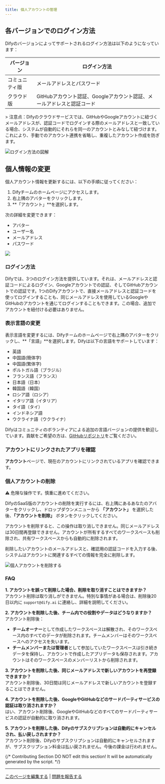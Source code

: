 ```yaml
---
title: 個人アカウントの管理
---
```



## 各バージョンでのログイン方法

Difyのバージョンによってサポートされるログイン方法は以下のようになっています：

<table>
  <thead>
    <tr>
      <th>バージョン</th>
      <th>ログイン方法</th>
    </tr>
  </thead>
  <tbody>
    <tr>
      <td>コミュニティ版</td>
      <td>メールアドレスとパスワード</td>
    </tr>
    <tr>
      <td>クラウド版</td>
      <td>GitHubアカウント認証、Googleアカウント認証、メールアドレスと認証コード</td>
    </tr>
  </tbody>
</table>
> 注意点：Difyのクラウドサービスでは、GitHubやGoogleアカウントに紐づくメールアドレスが、認証コードでログインする際のメールアドレスと一致している場合、システムが自動的にそれらを同一のアカウントとみなして紐づけます。これにより、手動でのアカウント連携を省略し、重複したアカウント作成を防ぎます。

![ログイン方法の図解](https://assets-docs.dify.ai/dify-enterprise-mintlify/jp/guides/management/c4a9bb46f636807f0b59710724fddc40.png)

## 個人情報の変更

個人アカウント情報を更新するには、以下の手順に従ってください：

1. Difyチームのホームページにアクセスします。
2. 右上隅のアバターをクリックします。
3. **「アカウント」**を選択します。

次の詳細を変更できます：

* アバター
* ユーザー名
* メールアドレス
* パスワード

![](https://assets-docs.dify.ai/dify-enterprise-mintlify/jp/guides/management/40ea6368cd22021a3f1627738e40f597.png)

### ログイン方法

Difyでは、3つのログイン方法を提供しています。それは、メールアドレスと認証コードによるログイン、Googleアカウントでの認証、そしてGitHubアカウントでの認証です。1つのDifyアカウントで、直接メールアドレスと認証コードを使ってログインすることも、同じメールアドレスを使用しているGoogleやGitHubのアカウントを通じてログインすることもできます。この場合、追加でアカウントを紐付ける必要はありません。

### 表示言語の変更

表示言語を変更するには、Difyチームのホームページで右上隅のアバターをクリックし、**「言語」**を選択します。Difyは以下の言語をサポートしています：

* 英語
* 中国語(簡体字)
* 中国語(繁体字)
* ポルトガル語（ブラジル）
* フランス語（フランス）
* 日本語（日本）
* 韓国語（韓国）
* ロシア語（ロシア）
* イタリア語（イタリア）
* タイ語（タイ）
* インドネシア語
* ウクライナ語（ウクライナ）

Difyはコミュニティのボランティアによる追加の言語バージョンの提供を歓迎しています。貢献をご希望の方は、[GitHubリポジトリ](https://github.com/langgenius/dify/blob/main/CONTRIBUTING)をご覧ください。

### アカウントにリンクされたアプリを確認

**アカウント**ページで、現在のアカウントにリンクされているアプリを確認できます。

### 個人アカウントの削除

⚠️ 危険な操作です。慎重に進めてください。

DifyのSaaS版のアカウントの削除を実行するには、右上隅にあるあなたのアバターをクリックし、ドロップダウンメニューから **「アカウント」** を選択した後、**「アカウントを削除」** ボタンをクリックしてください。

アカウントを削除すると、この操作は取り消しできません。同じメールアドレスは30日間再登録できません。アカウントが所有するすべてのワークスペースも削除され、共有ワークスペースからも自動的に削除されます。

削除したいアカウントのメールアドレスと、確認用の認証コードを入力する後、システムはアカウントに関連するすべての情報を完全に削除します。

![個人アカウントを削除する](https://assets-docs.dify.ai/2024/12/ded326f27886b5884969c220ead998d7.png)

### FAQ

**1. アカウントを誤って削除した場合、削除を取り消すことはできますか？**  
アカウント削除は取り消しができません。特別な事情がある場合は、削除後20日以内に `support@dify.ai` に連絡し、詳細を説明してください。

**2. アカウントを削除した後、チーム内での役割やデータはどうなりますか？**  
アカウント削除後：  
- **チームオーナー**として作成したワークスペースは解散され、そのワークスペース内のすべてのデータが削除されます。チームメンバーはそのワークスペースへのアクセスを失います。  
- **チームメンバーまたは管理者**として参加していたワークスペースは引き続きデータを保持し、アカウントで作成したアプリデータも保存されます。アカウントはそのワークスペースのメンバーリストから削除されます。

**3. アカウントを削除した後、同じメールアドレスで新しいアカウントを再登録できますか？**  
アカウント削除後、30日間は同じメールアドレスで新しいアカウントを登録することはできません。

**4. アカウントを削除した後、GoogleやGitHubなどのサードパーティサービスの認証は取り消されますか？**  
はい、アカウント削除後、GoogleやGitHubなどのすべてのサードパーティサービスの認証が自動的に取り消されます。

**5. アカウントを削除した後、Difyのサブスクリプションは自動的にキャンセルされ、払い戻しされますか？**  
アカウント削除後、Difyのサブスクリプションは自動的にキャンセルされますが、サブスクリプション料金は払い戻されません。今後の課金は行われません。

{/*
Contributing Section
DO NOT edit this section!
It will be automatically generated by the script.
*/}

---

[このページを編集する](https://github.com/langgenius/dify-docs/edit/main/ja-jp/guides/management/personal-account-management.mdx) | [問題を報告する](https://github.com/langgenius/dify-docs/issues/new?title=ドキュメントの問題%3A%20nal-account-managem&body=%23%23%20問題の説明%0A%3C%21--%20発見した問題について簡単に説明してください%20--%3E%0A%0A%23%23%20ページリンク%0Ahttps%3A%2F%2Fgithub.com%2Flanggenius%2Fdify-docs%2Fblob%2Fmain%2Fja-jp/guides/management%2Fpersonal-account-management.mdx%0A%0A%23%23%20提案される変更%0A%3C%21--%20特定の変更案がある場合は、ここで説明してください%20--%3E%0A%0A%3C%21--%20ドキュメントの品質向上にご協力いただきありがとうございます！%20--%3E)

